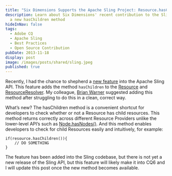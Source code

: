 ```yaml
---
title: "Six Dimensions Supports the Apache Sling Project: Resource.hasChildren"
description: Learn about Six Dimensions' recent contribution to the Sling API of
  a new hasChildren method
hideInNav: false
tags:
  - Adobe CQ
  - Apache Sling
  - Best Practices
  - Open Source Contribution
pubDate: 2013-11-18
display: post
image: /images/posts/shared/sling.jpeg
published: true
---
```


Recently, I had the chance to shepherd a [new feature](https://issues.apache.org/jira/browse/SLING-3213) into the Apache Sling API. This feature adds the method `hasChildren` to the [Resource](http://sling.apache.org/apidocs/sling6/org/apache/sling/api/resource/Resource.html) and [ResourceResolver](http://sling.apache.org/apidocs/sling6/org/apache/sling/api/resource/ResourceResolver.html). My colleague, [Brian Warner](https://twitter.com/Brian%5FA%5FWarner) suggested adding this method after struggling to do this in a clean, correct way.

What’s new? The hasChildren method is a convenient shortcut for developers to check whether or not a Resource has child resources. This method returns correctly across different Resource Providers unlike the lower-level API’s such as [Node.hasNodes()](http://www.day.com/maven/javax.jcr/javadocs/jcr-1.0/javax/jcr/Node.html). And this method enables developers to check for child Resources easily and intuitively, for example:

```
if(resource.hasChildren()){
	// DO SOMETHING
}

```

The feature has been added into the Sling codebase, but there is not yet a new release of the Sling API, but this feature will likely make it into CQ6 and I will update this post once the new method becomes available.
